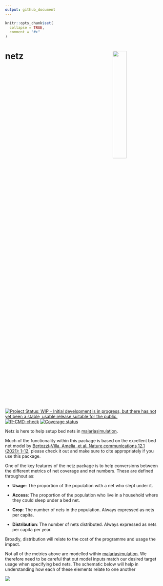 ```yaml
---
output: github_document
---
```


<!-- README.md is generated from README.Rmd. Please edit that file -->

```r
knitr::opts_chunk$set(
  collapse = TRUE,
  comment = "#>"
)
```

# netz <img src="man/figures/hex.png" align="right" width=30% height=30% />

<!-- badges: start -->
[![Project Status: WIP – Initial development is in progress, but there has not yet been a stable, usable release suitable for the public.](https://www.repostatus.org/badges/latest/wip.svg)](https://www.repostatus.org/#wip)
[![R-CMD-check](https://github.com/mrc-ide/netz/workflows/R-CMD-check/badge.svg)](https://github.com/mrc-ide/netz/actions)
[![Coverage status](https://codecov.io/gh/mrc-ide/peeps/branch/main/graph/badge.svg)](https://codecov.io/github/mrc-ide/netz)
<!-- badges: end -->

Netz is here to help setup bed nets in [malariasimulation](https://mrc-ide.github.io/malariasimulation/).

Much of the functionality within this package is based on the excellent bed net model by [Bertozzi-Villa, Amelia, et al. Nature communications 12.1 (2021): 1-12](https://www.nature.com/articles/s41467-021-23707-7), please check it out
and make sure to cite appropriately if you use this package.

One of the key features of the netz package is to help conversions between the different metrics of net coverage and net numbers. These are defined throughout
as:

* **Usage**: The proportion of the population with a net who slept under it.

* **Access**: The proportion of the population who live in a household where they could sleep under a bed net.

* **Crop**: The number of nets in the population. Always expressed as nets per capita.

* **Distribution**: The number of nets distributed. Always expressed as nets per capita per year.

Broadly, distribution will relate to the cost of the programme and usage the impact.

Not all of the metrics above are modelled within [malariasimulation](https://mrc-ide.github.io/malariasimulation/). We therefore 
need to be careful that out model inputs match our desired target usage 
when specifying bed nets. The schematic below will help in understanding how
each of these elements relate to one another

<img src="man/figures/Schematic.png" />